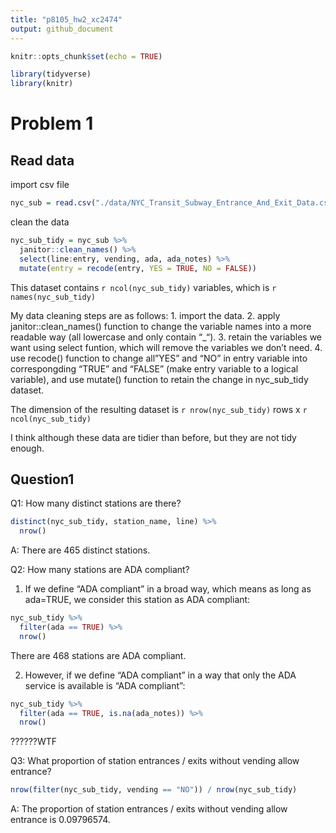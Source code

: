 ```yaml
---
title: "p8105_hw2_xc2474"
output: github_document
---
```


```r
knitr::opts_chunk$set(echo = TRUE)
```

```r
library(tidyverse)
library(knitr)
```


# Problem 1
## Read data

import csv file

```r
nyc_sub = read.csv("./data/NYC_Transit_Subway_Entrance_And_Exit_Data.csv")
```

clean the data

```r
nyc_sub_tidy = nyc_sub %>%
  janitor::clean_names() %>%
  select(line:entry, vending, ada, ada_notes) %>%
  mutate(entry = recode(entry, YES = TRUE, NO = FALSE))
```

This dataset contains `r ncol(nyc_sub_tidy)` variables, which is `r names(nyc_sub_tidy)`

My data cleaning steps are as follows:
1. import the data.
2. apply janitor::clean_names() function to change the variable names into a more readable way (all lowercase and only contain "_").
3. retain the variables we want using select funtion, which will remove the variables we don't need.
4. use recode() function to change all "YES" and "NO" in entry variable into correspongding "TRUE" and "FALSE" (make entry variable to a logical variable), and use mutate() function to retain the change in nyc_sub_tidy dataset.

The dimension of the resulting dataset is `r nrow(nyc_sub_tidy)` rows x `r ncol(nyc_sub_tidy)`

I think although these data are tidier than before, but they are not tidy enough.

## Question1

Q1: How many distinct stations are there?

```r
distinct(nyc_sub_tidy, station_name, line) %>%
  nrow()
```

A: There are 465 distinct stations.

Q2: How many stations are ADA compliant?

1) If we define "ADA compliant" in a broad way, which means as long as ada=TRUE, we consider this station as ADA compliant:
```r
nyc_sub_tidy %>%
  filter(ada == TRUE) %>%
  nrow()
```
There are 468 stations are ADA compliant.


2) However, if we define "ADA compliant" in a way that only the ADA service is available is "ADA compliant":

```r
nyc_sub_tidy %>%
  filter(ada == TRUE, is.na(ada_notes)) %>%
  nrow()
```
??????WTF

Q3: What proportion of station entrances / exits without vending allow entrance?

```r
nrow(filter(nyc_sub_tidy, vending == "NO")) / nrow(nyc_sub_tidy)
```

A: The proportion of station entrances / exits without vending allow entrance is 0.09796574.




